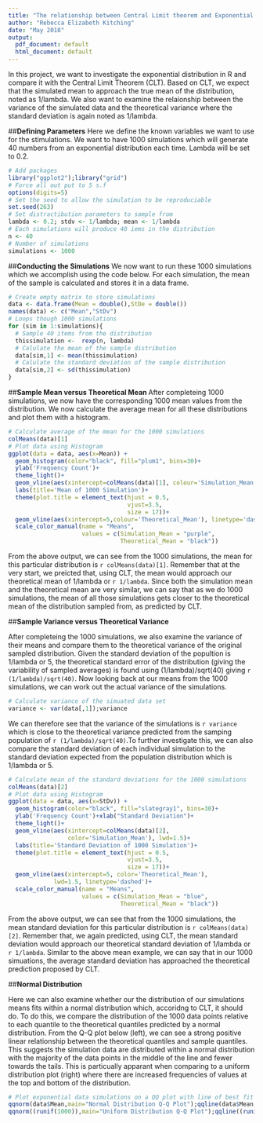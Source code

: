 ```yaml
---
title: "The relationship between Central Limit theorem and Exponential Simulations"
author: "Rebecca Elizabeth Kitching"
date: "May 2018"
output:
  pdf_document: default
  html_document: default
---
```

In this project, we want to investigate the exponential distribution in R and compare it with the Central Limit Theorem (CLT). Based on CLT, we expect that the simulated mean to approach the true mean of the distribution, noted as 1/lambda. We also want to examine the relaionship between the variance of the simulated data and the theoretical variance where the standard deviation is again noted as 1/lambda.

##**Defining Parameters**
Here we define the known variables we want to use for the stimulations. We want to have 1000 simulations which will generate 40 numbers from an exponential distribution each time. Lambda will be set to 0.2.
```r
# Add packages
library("ggplot2");library("grid")
# Force all out put to 5 s.f
options(digits=5)
# Set the seed to allow the simulation to be reproduciable
set.seed(263)
# Set distractibution parameters to sample from
lambda <- 0.2; stdv <- 1/lambda; mean <- 1/lambda
# Each simulations will produce 40 iems in the distribution
n <- 40
# Number of simulations
simulations <- 1000
```
##**Conducting the Simulations**
We now want to run these 1000 simulations which we accomplish using the code below. For each simulation, the mean of the sample is calculated and stores it in a data frame.
```r
# Create empty matrix to store simulations
data <- data.frame(Mean = double(),StDe = double())
names(data) <- c("Mean","StDv")
# Loops though 1000 simulations
for (sim in 1:simulations){
  # Sample 40 items from the distribution
  thissimulation <-  rexp(n, lambda)
  # Calulate the mean of the sample distribution
  data[sim,1] <- mean(thissimulation)
  # Calulate the standard deviation of the sample distribution
  data[sim,2] <- sd(thissimulation)
}
```
##**Sample Mean versus Theoretical Mean **
After completeing 1000 simulations, we now have the corresponding 1000 mean values from the distribution. We now calculate the average mean for all these distributions and plot them with a histogram.

```r
# Calculate average of the mean for the 1000 simulations
colMeans(data)[1]
# Plot data using Histogram
ggplot(data = data, aes(x=Mean)) + 
  geom_histogram(color="black", fill="plum1", bins=30)+ 
  ylab('Frequency Count')+
  theme_light()+
  geom_vline(aes(xintercept=colMeans(data)[1], colour='Simulation_Mean'),lwd=1.5,)+
  labs(title='Mean of 1000 Simulation')+
  theme(plot.title = element_text(hjust = 0.5,
                                  vjust=3.5, 
                                  size = 17))+
  geom_vline(aes(xintercept=5,colour='Theoretical_Mean'), linetype='dashed',lwd=1.5)+
  scale_color_manual(name = "Means", 
                     values = c(Simulation_Mean = "purple", 
                                Theoretical_Mean = "black"))
```
From the above output, we can see from the 1000 simulations, the mean for this particular distribution is `r colMeans(data)[1]`. Remember that at the very start, we preicted that, using CLT, the mean would approach our theoretical mean of 1/lambda or `r 1/lambda`. Since both the simulation mean and the theoretical mean are very similar, we can say that as we do 1000 simulations, the mean of all those simulations gets closer to the theoretical mean of the distribution sampled from, as predicted by CLT.

##**Sample Variance versus Theoretical Variance **
 
After completeing the 1000 simulations, we also examine the variance of their means and compare them to the theoretical variance of the original sampled distribution. Given the standard deviation of the popultion is 1/lambda or 5, the theoretical standard error of the distribution (giving the variability of sampled averages) is found using (1/lambda)/sqrt(40) giving `r (1/lambda)/sqrt(40)`. Now looking back at our means from the 1000 simulations, we can work out the actual variance of the simulations.

```r
# Calculate variance of the simuated data set
variance <- var(data[,1]);variance
```

We can therefore see that the variance of the simulations is `r variance ` which is  close to the theoretical variance predicted from the samping population of `r (1/lambda)/sqrt(40)`.To further investigate this, we can also compare the standard deviation of each individual simulation to the standard deviation expected from the population distribution which is 1/lambda or 5.

```r
# Calculate mean of the standard deviations for the 1000 simulations
colMeans(data)[2]
# Plot data using Histogram
ggplot(data = data, aes(x=StDv)) + 
  geom_histogram(color="black", fill="slategray1", bins=30)+ 
  ylab('Frequency Count')+xlab("Standard Deviation")+
  theme_light()+
  geom_vline(aes(xintercept=colMeans(data)[2],
                 color='Simulation_Mean'), lwd=1.5)+
  labs(title='Standard Deviation of 1000 Simulation')+
  theme(plot.title = element_text(hjust = 0.5,
                                  vjust=3.5, 
                                  size = 17))+
  geom_vline(aes(xintercept=5, color='Theoretical_Mean'), 
             lwd=1.5, linetype='dashed')+
  scale_color_manual(name = "Means", 
                     values = c(Simulation_Mean = "blue", 
                                Theoretical_Mean = "black"))
```

From the above output, we can see that from the 1000 simulations, the mean standard deviation for this particular distribution is `r colMeans(data)[2]`. Remember that, we again predicted, using CLT, the mean standard deviation would approach our theoretical standard deviation of 1/lambda or `r 1/lambda`. Similar to the above mean example, we can say that in our 1000 simuations, the average standard deviation has approached the theoretical prediction proposed by CLT.

##**Normal Distribution**

Here we can also examine whether our the distribution of our simulations means fits within a normal distribution which, accoridng to CLT, it should do.
To do this, we compare the distribution of the 1000 data points relative to each quantile to the theoretical quantiles predicted by a normal distribution. From the Q-Q plot below (left), we can see a strong positive linear relationship between the theoretical quantiles and sample quantiles. This suggests the simulation data are distributed within a normal distribution with the majority of the data points in the middle of the line and fewer towards the tails. This is particually apparant when comparing to a uniform distribution plot (right) where there are increased frequencies of values at the top and bottom of the distribution.

```r
# Plot exponential data simulations on a QQ plot with line of best fit
qqnorm(data$Mean,main="Normal Distribution Q-Q Plot");qqline(data$Mean,col = "plum",lwd=3)
qqnorm((runif(1000)),main="Uniform Distribution Q-Q Plot");qqline((runif(1000)),col="blue",lwd=3)
```